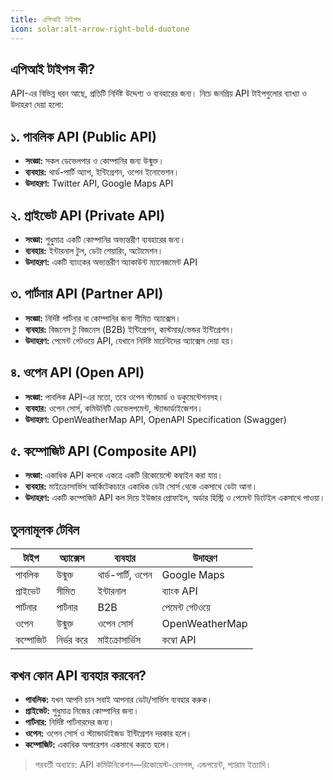 ```yaml
---
title: এপিআই টাইপস
icon: solar:alt-arrow-right-bold-duotone
---
```


## এপিআই টাইপস কী?

API-এর বিভিন্ন ধরন আছে, প্রতিটি নির্দিষ্ট উদ্দেশ্য ও ব্যবহারের জন্য। নিচে জনপ্রিয় API টাইপগুলোর ব্যাখ্যা ও উদাহরণ দেয়া হলো:

## ১. পাবলিক API (Public API)
- **সংজ্ঞা:** সকল ডেভেলপার ও কোম্পানির জন্য উন্মুক্ত।
- **ব্যবহার:** থার্ড-পার্টি অ্যাপ, ইন্টিগ্রেশন, ওপেন ইনোভেশন।
- **উদাহরণ:** Twitter API, Google Maps API

## ২. প্রাইভেট API (Private API)
- **সংজ্ঞা:** শুধুমাত্র একটি কোম্পানির অভ্যন্তরীণ ব্যবহারের জন্য।
- **ব্যবহার:** ইন্টারনাল টুল, ডেটা শেয়ারিং, অটোমেশন।
- **উদাহরণ:** একটি ব্যাংকের অভ্যন্তরীণ অ্যাকাউন্ট ম্যানেজমেন্ট API

## ৩. পার্টনার API (Partner API)
- **সংজ্ঞা:** নির্দিষ্ট পার্টনার বা কোম্পানির জন্য সীমিত অ্যাক্সেস।
- **ব্যবহার:** বিজনেস টু বিজনেস (B2B) ইন্টিগ্রেশন, কাস্টমার/ভেন্ডর ইন্টিগ্রেশন।
- **উদাহরণ:** পেমেন্ট গেটওয়ে API, যেখানে নির্দিষ্ট মার্চেন্টদের অ্যাক্সেস দেয়া হয়।

## ৪. ওপেন API (Open API)
- **সংজ্ঞা:** পাবলিক API-এর মতো, তবে ওপেন স্ট্যান্ডার্ড ও ডকুমেন্টেশনসহ।
- **ব্যবহার:** ওপেন সোর্স, কমিউনিটি ডেভেলপমেন্ট, স্ট্যান্ডার্ডাইজেশন।
- **উদাহরণ:** OpenWeatherMap API, OpenAPI Specification (Swagger)

## ৫. কম্পোজিট API (Composite API)
- **সংজ্ঞা:** একাধিক API কলকে একত্রে একটি রিকোয়েস্টে কম্বাইন করা যায়।
- **ব্যবহার:** মাইক্রোসার্ভিস আর্কিটেকচারে একাধিক ডেটা সোর্স থেকে একসাথে ডেটা আনা।
- **উদাহরণ:** একটি কম্পোজিট API কল দিয়ে ইউজার প্রোফাইল, অর্ডার হিস্ট্রি ও পেমেন্ট ডিটেইল একসাথে পাওয়া।

## তুলনামূলক টেবিল

| টাইপ         | অ্যাক্সেস | ব্যবহার | উদাহরণ |
|--------------|----------|---------|---------|
| পাবলিক      | উন্মুক্ত  | থার্ড-পার্টি, ওপেন | Google Maps |
| প্রাইভেট    | সীমিত    | ইন্টারনাল | ব্যাংক API |
| পার্টনার    | পার্টনার | B2B      | পেমেন্ট গেটওয়ে |
| ওপেন        | উন্মুক্ত  | ওপেন সোর্স | OpenWeatherMap |
| কম্পোজিট    | নির্ভর করে | মাইক্রোসার্ভিস | কম্বো API |

## কখন কোন API ব্যবহার করবেন?
- **পাবলিক:** যখন আপনি চান সবাই আপনার ডেটা/সার্ভিস ব্যবহার করুক।
- **প্রাইভেট:** শুধুমাত্র নিজের কোম্পানির জন্য।
- **পার্টনার:** নির্দিষ্ট পার্টনারদের জন্য।
- **ওপেন:** ওপেন সোর্স ও স্ট্যান্ডার্ডাইজড ইন্টিগ্রেশন দরকার হলে।
- **কম্পোজিট:** একাধিক অপারেশন একসাথে করতে হলে।

> পরবর্তী অধ্যায়ে: API কমিউনিকেশন—রিকোয়েস্ট-রেসপন্স, এন্ডপয়েন্ট, প্যারাম ইত্যাদি।
